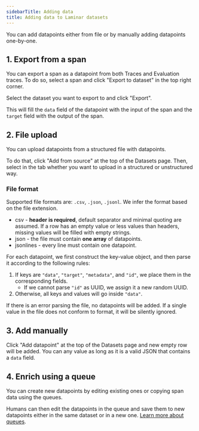 ```yaml
---
sidebarTitle: Adding data
title: Adding data to Laminar datasets
---
```


You can add datapoints either from file or by manually adding datapoints one-by-one.

## 1. Export from a span

You can export a span as a datapoint from both Traces and Evaluation traces. To do so,
select a span and click "Export to dataset" in the top right corner.

Select the dataset you want to export to and click "Export".

This will fill the `data` field of the datapoint with the input of the span and
the `target` field with the output of the span.

## 2. File upload

You can upload datapoints from a structured file with datapoints.

To do that, click "Add from source" at the top of the Datasets page. Then, select in the tab whether you want to upload in a structured or unstructured way.

### File format

Supported file formats are: `.csv`, `.json`, `.jsonl`. We infer the format based on the file extension.

- csv - **header is required**, default separator and minimal quoting are assumed.
If a row has an empty value or less values than headers, missing values will be filled with empty strings.
- json - the file must contain **one array** of datapoints.
- jsonlines - every line must contain one datapoint.

For each datapoint, we first construct the key-value object, and then parse it according to the following rules:
1. If keys are `"data"`, `"target"`, `"metadata"`, and `"id"`, we place them in the corresponding fields.
     - If we cannot parse `"id"` as UUID, we assign it a new random UUID.
2. Otherwise, all keys and values will go inside `"data"`.

If there is an error parsing the file, no datapoints will be added.
If a single value in the file does not conform to format, it will be silently ignored.

## 3. Add manually

Click "Add datapoint" at the top of the Datasets page and new empty row will be added.
You can any value as long as it is a valid JSON that contains a `data` field.

## 4. Enrich using a queue

You can create new datapoints by editing existing ones or copying span data using the queues.

Humans can then edit the datapoints in the queue and save them to new datapoints either
in the same dataset or in a new one. [Learn more about queues](./queues).
